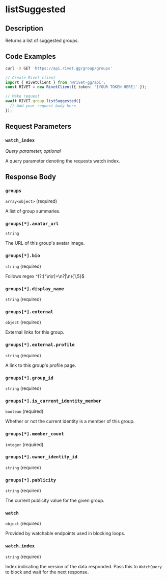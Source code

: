 
# listSuggested

## Description

Returns a list of suggested groups.

## Code Examples

<CodeGroup title='Request' tag='GET' label='https://api.rivet.gg/group/groups'>

```bash {{ "title": "cURL" }}
curl -X GET 'https://api.rivet.gg/group/groups'
```

```ts
// Create Rivet client
import { RivetClient } from '@rivet-gg/api';
const RIVET = new RivetClient({ token: '[YOUR TOKEN HERE]' });

// Make request
await RIVET.group.listSuggested({
  // Add your request body here
});
```

</CodeGroup>

## Request Parameters

### `watch_index`

_Query parameter, optional_

A query parameter denoting the requests watch index.

## Response Body

### `groups`

`array<object>` (required)

A list of group summaries.

### `groups[*].avatar_url`

`string`

The URL of this group's avatar image.

### `groups[*].bio`

`string` (required)

Follows regex ^(?:[^\n\r]+\n?|\n){1,5}$

### `groups[*].display_name`

`string` (required)

### `groups[*].external`

`object` (required)

External links for this group.

### `groups[*].external.profile`

`string` (required)

A link to this group's profile page.

### `groups[*].group_id`

`string` (required)

### `groups[*].is_current_identity_member`

`boolean` (required)

Whether or not the current identity is a member of this group.

### `groups[*].member_count`

`integer` (required)

### `groups[*].owner_identity_id`

`string` (required)

### `groups[*].publicity`

`string` (required)

The current publicity value for the given group.

### `watch`

`object` (required)

Provided by watchable endpoints used in blocking loops.

### `watch.index`

`string` (required)

Index indicating the version of the data responded.
Pass this to `WatchQuery` to block and wait for the next response.
